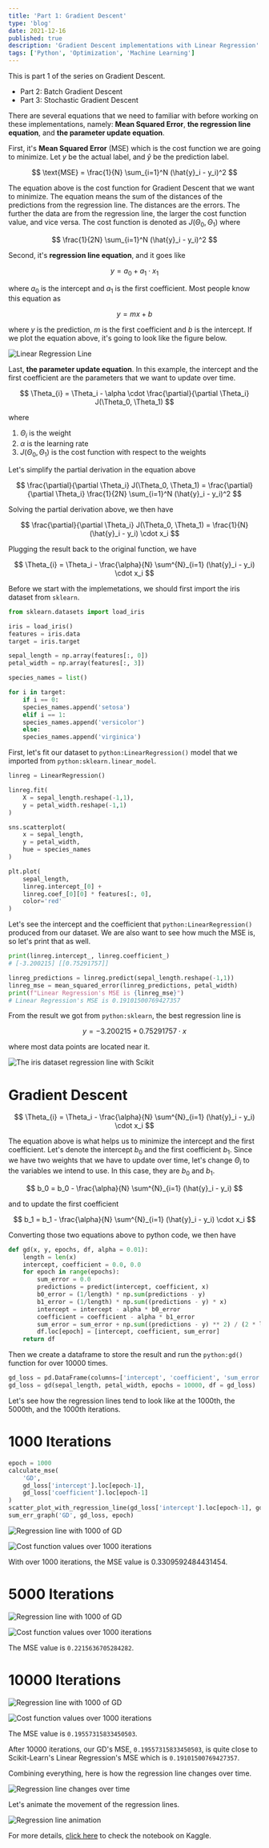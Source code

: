 ```yaml
---
title: 'Part 1: Gradient Descent'
type: 'blog'
date: 2021-12-16
published: true
description: 'Gradient Descent implementations with Linear Regression'
tags: ['Python', 'Optimization', 'Machine Learning']
---
```



This is part 1 of the series on Gradient Descent.

- <Link to="/blog/part-2-batch-gradient-descent">
    Part 2: Batch Gradient Descent
  </Link>
- <Link to="/blog/part-3-stochastic-gradient-descent">
    Part 3: Stochastic Gradient Descent
  </Link>

There are several equations that we need to familiar with before working on these implementations, 
namely: **Mean Squared Error**, **the regression line equation**, and **the parameter update equation**.

First, it's **Mean Squared Error** (MSE) which is the cost function we are going to minimize. 
Let $y$ be the actual label, and $\hat{y}$ be the prediction label. 

$$
    \text{MSE} = \frac{1}{N} \sum_{i=1}^N (\hat{y}_i - y_i)^2
$$

The equation above is the cost function for Gradient Descent that we want to minimize.
The equation means the sum of the distances of the predictions from the regression line.
The distances are the errors. The further the data are from the regression line, the larger the cost function value, and vice versa.
The cost function is denoted as $J(\Theta_0, \Theta_1)$ where

$$
    \frac{1}{2N} \sum_{i=1}^N (\hat{y}_i - y_i)^2
$$

Second, it's **regression line equation**, and it goes like

$$
    y = a_0 + a_1 \cdot x_1
$$

where $a_0$ is the intercept and $a_1$ is the first coefficient. Most people know this equation as

$$
    y = mx + b
$$

where $y$ is the prediction, $m$ is the first coefficient and $b$ is the intercept.
If we plot the equation above, it's going to look like the figure below.

![Linear Regression Line](./lr.png)

Last, **the parameter update equation**. In this example, the intercept and the first coefficient are the parameters that we want to update over time.

$$
\Theta_{i} = \Theta_i - \alpha \cdot \frac{\partial}{\partial \Theta_i} J(\Theta_0, \Theta_1)
$$

where

1. $\Theta_{i}$ is the weight
2. $\alpha$ is the learning rate
3. $J(\Theta_0, \Theta_1)$ is the cost function with respect to the weights

Let's simplify the partial derivation in the equation above

$$
    \frac{\partial}{\partial \Theta_i} J(\Theta_0, \Theta_1) = \frac{\partial}{\partial \Theta_i} \frac{1}{2N} \sum_{i=1}^N (\hat{y}_i - y_i)^2
$$

Solving the partial derivation above, we then have

$$
    \frac{\partial}{\partial \Theta_i} J(\Theta_0, \Theta_1) = \frac{1}{N} (\hat{y}_i - y_i) \cdot x_i
$$

Plugging the result back to the original function, we have

$$
\Theta_{i} = \Theta_i - \frac{\alpha}{N} \sum^{N}_{i=1} (\hat{y}_i - y_i) \cdot x_i
$$

Before we start with the implemetations, we should first import the iris dataset from `sklearn`.

```python {numberLines}
from sklearn.datasets import load_iris

iris = load_iris()
features = iris.data
target = iris.target

sepal_length = np.array(features[:, 0])
petal_width = np.array(features[:, 3])

species_names = list()

for i in target:
    if i == 0:
    species_names.append('setosa')
    elif i == 1:
    species_names.append('versicolor')
    else:
    species_names.append('virginica')
```

First, let's fit our dataset to `python:LinearRegression()` model that we imported from `python:sklearn.linear_model`.

```python {numberLines}
linreg = LinearRegression()

linreg.fit(
    X = sepal_length.reshape(-1,1), 
    y = petal_width.reshape(-1,1)
)

sns.scatterplot(
    x = sepal_length, 
    y = petal_width, 
    hue = species_names
)

plt.plot(
    sepal_length,
    linreg.intercept_[0] + 
    linreg.coef_[0][0] * features[:, 0],
    color='red'
)
```

Let's see the intercept and the coefficient that `python:LinearRegression()` produced from our dataset.
We are also want to see how much the MSE is, so let's print that as well.

```python {numberLines}
print(linreg.intercept_, linreg.coefficient_)
# [-3.200215] [[0.75291757]]

linreg_predictions = linreg.predict(sepal_length.reshape(-1,1))
linreg_mse = mean_squared_error(linreg_predictions, petal_width)
print(f"Linear Regression's MSE is {linreg_mse}")
# Linear Regression's MSE is 0.19101500769427357
```

From the result we got from `python:sklearn`, the best regression line is

$$
    y = -3.200215 + 0.75291757 \cdot x
$$

where most data points are located near it.

![The iris dataset regression line with Scikit](./scikit-lr.png)

# Gradient Descent

$$
    \Theta_{i} = \Theta_i - \frac{\alpha}{N} \sum^{N}_{i=1} (\hat{y}_i - y_i) \cdot x_i
$$

The equation above is what helps us to minimize the intercept and the first coefficient.
Let's denote the intercept $b_0$ and the first coefficient $b_1$.
Since we have two weights that we have to update over time, let's change $\Theta_i$ to the variables we intend to use.
In this case, they are $b_0$ and $b_1$.

$$
    b_0 = b_0 - \frac{\alpha}{N} \sum^{N}_{i=1} (\hat{y}_i - y_i)
$$

and to update the first coefficient

$$
    b_1 = b_1 - \frac{\alpha}{N} \sum^{N}_{i=1} (\hat{y}_i - y_i) \cdot x_i
$$

Converting those two equations above to python code, we then have

```python {7-10, numberLines}
def gd(x, y, epochs, df, alpha = 0.01):
    length = len(x)
    intercept, coefficient = 0.0, 0.0
    for epoch in range(epochs):
        sum_error = 0.0
        predictions = predict(intercept, coefficient, x)
        b0_error = (1/length) * np.sum(predictions - y)
        b1_error = (1/length) * np.sum((predictions - y) * x)
        intercept = intercept - alpha * b0_error
        coefficient = coefficient - alpha * b1_error
        sum_error = sum_error + np.sum((predictions - y) ** 2) / (2 * length)
        df.loc[epoch] = [intercept, coefficient, sum_error]
    return df
```

Then we create a dataframe to store the result and run the `python:gd()` function for over 10000 times.

```python {numberLines}
gd_loss = pd.DataFrame(columns=['intercept', 'coefficient', 'sum_error'])
gd_loss = gd(sepal_length, petal_width, epochs = 10000, df = gd_loss)
```

Let's see how the regression lines tend to look like at the 1000th, the 5000th, and the 1000th iterations.

# 1000 Iterations

```python {numberLines}
epoch = 1000
calculate_mse(
    'GD',
    gd_loss['intercept'].loc[epoch-1],
    gd_loss['coefficient'].loc[epoch-1]
)
scatter_plot_with_regression_line(gd_loss['intercept'].loc[epoch-1], gd_loss['coefficient'].loc[epoch-1])
sum_err_graph('GD', gd_loss, epoch)
```

![Regression line with 1000 of GD](./scatter-1000.png)

![Cost function values over 1000 iterations](./cost-1000.png)

With over 1000 iterations, the MSE value is $0.3309592484431454$.

# 5000 Iterations

![Regression line with 1000 of GD](./scatter-5000.png)

![Cost function values over 1000 iterations](./cost-5000.png)

The MSE value is `0.2215636705284282`.

# 10000 Iterations

![Regression line with 1000 of GD](./scatter-10000.png)

![Cost function values over 1000 iterations](./cost-10000.png)

The MSE value is `0.19557315833450503`.

After 10000 iterations, our GD's MSE, `0.19557315833450503`, is quite close to Scikit-Learn's Linear Regression's MSE which is `0.19101500769427357`.

Combining everything, here is how the regression line changes over time.

![Regression line changes over time](./overall.png)

Let's animate the movement of the regression lines.

![Regression line animation](./gd.gif)

For more details, [click here](https://www.kaggle.com/bijonsetyawan/part-1-gradient-descent) to check the notebook on Kaggle.